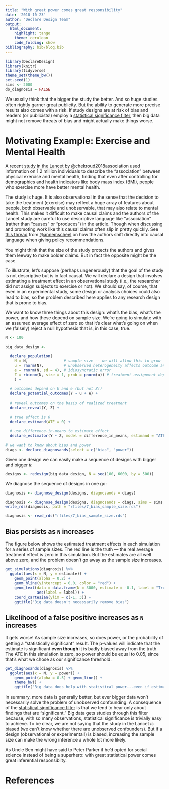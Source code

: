 ```yaml
---
title: "With great power comes great responsibility"
date: '2018-10-23'
author: "Declare Design Team"
output:
  html_document:
    highlight: tango
    theme: cerulean
    code_folding: show
bibliography: bib/blog.bib  
---
```


```r
library(DeclareDesign)
library(knitr)
library(tidyverse)
theme_set(theme_bw())
set.seed(1)
sims <- 2000
do_diagnosis = FALSE
```

We usually think that the bigger the study the better. And so huge studies often rightly garner great publicity. But the ability to generate more precise results also comes with a risk. If study designs are at risk of bias and readers (or publicists!) employ a [statistical significance filter](https://andrewgelman.com/2011/09/10/the-statistical-significance-filter/), then big data might not remove threats of bias and might actually make things worse.

# Motivating Example: Exercise and Mental Health

A recent [study in the Lancet](https://doi.org/10.1016/S2215-0366(18)30227-X) by @chekroud2018association used information on 1.2 million individuals to describe the "association" between physical exercise and mental health, finding that even after controlling for demographics and health indicators like body mass index (BMI), people who exercise more have better mental health. 

The study is huge. It is also observational in the sense that the decision to take the treatment (exercise) may reflect a huge array of features about people, both observable and unobservable, that may also relate to mental health. This makes it difficult to make causal claims and the authors of the Lancet study are careful to use  descriptive language like "association" (rather than "causes" or "produces") in the article. Though when discussing and promoting work like this causal claims often slip in pretty quickly. See [this thread](https://twitter.com/annemscheel/status/1029006357603786752) from [\@annemscheel](https://twitter.com/annemscheel) on how the authors shift directly into causal language when giving policy recommendations.

You might think that the size of the study protects the authors and gives them leeway to make bolder claims. But in fact the opposite might be the case. 

To illustrate, let's suppose (perhaps ungenerously) that the goal of the study is not descriptive but is in fact causal. We will declare a design that involves estimating a treatment effect in an observational study (i.e., the researcher did not assign subjects to exercise or not). We should say, of course, that even in an experimental study, some design or analysis choices could also lead to bias, so the problem described here applies to any research design that is prone to bias.

We want to know three things about this design: what's the bias, what's the power, and how these depend on sample size. We're going to simulate with an assumed average effect of zero so that it's clear what's going on when we (falsely) reject a null hypothesis that is, in this case, true.

```r
N <- 100

big_data_design <- 
  
  declare_population(
    N = N,                # sample size -- we will allow this to grow
    u = rnorm(N),         # unobserved heterogeneity affects outcome and assignment
    e = rnorm(N, sd = 4), # idiosyncratic error
    Z = rbinom(N, size = 1, prob = pnorm(u)) # treatment assignment depends on u
    ) +
  
  # outcomes depend on U and e (but not Z!)
  declare_potential_outcomes(Y ~ u + e) +
  
  # reveal outcomes on the basis of realized treatment
  declare_reveal(Y, Z) +
  
  # true effect is 0
  declare_estimand(ATE = 0) +
  
  # use difference-in-means to estimate effect
  declare_estimator(Y ~ Z, model = difference_in_means, estimand = "ATE")

# we want to know about bias and power
diags <- declare_diagnosands(select = c("bias", "power"))

```

Given one design we can easily make a sequence of designs with bigger and bigger `N`:

```r
designs <- redesign(big_data_design, N = seq(100, 6000, by = 500))
```

We diagnose the sequence of designs in one go:

```r
diagnosis <- diagnose_design(designs, diagnosands = diags)
```

```r
diagnosis <- diagnose_design(designs, diagnosands = diags, sims = sims, bootstrap_sims = FALSE)
write_rds(diagnosis, path = "rfiles/7_bias_sample_size.rds")
```

```r
diagnosis <- read_rds("rfiles/7_bias_sample_size.rds") 
```

## Bias persists as `N` increases 

The figure below shows the estimated treatment effects in each simulation for a series of sample sizes. The red line is the truth --- the real average treatment effect is zero in this simulation. But the estimates are all well above zero, and the problem doesn't go away as the sample size increases.

```r
get_simulations(diagnosis) %>%
  ggplot(aes(x = N, y = estimate)) +
    geom_point(alpha = 0.2) +
    geom_hline(yintercept = 0.0, color = "red") +
    geom_text(data = data.frame(N = 3000, estimate = -0.1, label = "True ATE = 0"),
              aes(label = label)) +
    coord_cartesian(ylim = c(-1, 3)) +
    ggtitle("Big data doesn't necessarily remove bias")
```

## Likelihood of a false positive increases as `N` increases

It gets worse! As sample size increases, so does power, or the probability of getting a "statistically significant" result. The p-values will indicate that the estimate is significant **even though** it is badly biased away from the truth. The ATE in this simulation is zero, so power should be equal to 0.05, since that's what we chose as our significance threshold.

```r
get_diagnosands(diagnosis) %>%
  ggplot(aes(x = N, y = power)) +
    geom_point(alpha = 0.5) + geom_line() +
    theme_bw() +
    ggtitle("Big data does help with statistical power---even if estimates are biased")
```

In summary, more data is generally better, but ever bigger data won't necessarily solve the problem of unobserved confounding. A consequence of the [statistical significance filter](https://andrewgelman.com/2011/09/10/the-statistical-significance-filter/) is that we tend to hear only about findings that are "significant." Big data gets studies through this filter because, with so many observations, statistical significance is trivially easy to achieve.  To be clear, we are not saying that the study in the Lancet *is* biased (we can't know whether there are unobserved confounders). But if a design (observational or experimental!) is biased, increasing the sample size can make the wrong inference a whole lot more likely. 

As Uncle Ben might have said to Peter Parker if he'd opted for social science instead of being a superhero: with great statistical power comes great inferential responsiblity. 


# References
